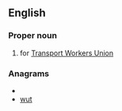 ==English==
===Proper noun===
{{en-proper noun}}

# {{US|labor union}} {{initialism}} for [[w:Transport Workers Union|Transport Workers Union]]

===Anagrams===
* {{alphagram|tuw}}
* [[wut#English|wut]]